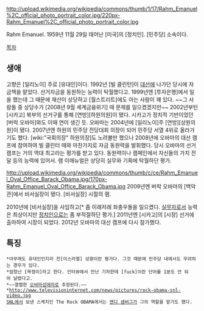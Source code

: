 http://upload.wikimedia.org/wikipedia/commons/thumb/1/17/Rahm_Emanuel%2C_official_photo_portrait_color.jpg/220px-Rahm_Emanuel%2C_official_photo_portrait_color.jpg

Rahm Emanuel. 1959년 11월 29일 태어난 [미국]의 [정치인]. [민주당] 소속이다.

[[목차]]
== 생애 ==
고향은 [일리노이] 주로 [유대인]이다. 1992년 [빌 클린턴]이 [[대선]]에 나가던 당시에 자금책을 맡았다. 선거자금을 동원하는 능력이 탁월했다고. 1999년엔 [투자은행]에서 일을 했는데 그 때문에 재산이 상당하고 [월스트리트]에도 아는 사람이 꽤 있다. ~~그 사람들 중 상당수가 [2008년 9월 세계금융위기] 때 문제를 일으켰겠지만~~ 2002년부턴 [시카고] 북부의 선거구를 통해 [연방][하원의원]이 됐다. 시카고가 정치적 기반이었던 [버락 오바마]와도 이때 연이 생긴 듯. 오바마는 2004년에 [일리노이]주 [연방][상원의원]이 됐다. 2007년엔 하원의 민주당 전당대회 의장이 되어 민주당 서열 4위로 올라가기도 했다. [wiki:"국회의장" 하원의장]도 노려볼만 했으나 2008년에 오바마의 대선 캠프에 참여하여 빌 클린터 때와 마찬가지로 자금 동원력을 발휘했다. 당시 오바마의 선거캠프는 거의 역대 최고라는 평가를 받고 있다. 동원력이나 캠페인에서 자신들의 가치 전달 등의 능력에 있어서. 램 이매뉴얼은 상당히 실무와 기획에 탁월하단 평가. 

http://upload.wikimedia.org/wikipedia/commons/thumb/c/ce/Rahm_Emanuel_Oval_Office_Barack_Obama.jpg/170px-Rahm_Emanuel_Oval_Office_Barack_Obama.jpg
2009년엔 버락 오바마의 [백악관]에서 비서실장이 됐다. [비서실장] 시절의 램.

2010년에 [비서실장]을 사임하고[* 좀 이래저래 좌충우돌을 일으켰다. [[실무자]]로서 능력은 최상이지만 [[정치인]]으로는 좀 부적절하단 평가.] 2011년엔 [시카고]의 [시장] 선거에 출마하여 시장이 되었다. 2012년 오바마의 대선 캠프에 다시 참가했다.
== 특징 ==
 *아무래도 유대인인지라 친[이스라엘] 성향이란 평가다. 그것 때문에 민주당 내에서도 우려하는 경우가 있다.
 *엄청난 [욕쟁이]라고 한다. 인터뷰에서 만난 기자한테 [fuck]이란 단어를 1분도 안 되어 날렸다고.
 *~~열렬한 [[오바마]][[성애자]]로 추정된다.~~
 *http://www.televisioninternet.com/news/pictures/rock-obama-snl-video.jpg
 [[SNL]]에서 보낸 스케치인 The Rock OBAMA에서는 [[앤디 샘버그]]가 그의 역할을 맡기도 했다.

